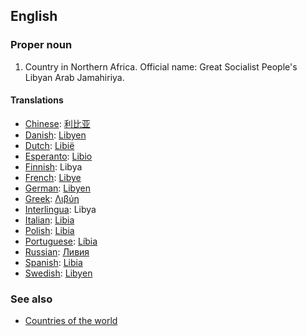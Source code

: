 ==English==

===Proper noun===

# Country in Northern Africa. Official name: Great Socialist People's Libyan Arab Jamahiriya.

====Translations====
*[[Chinese]]: [[利比亚]]
*[[Danish]]: [[Libyen]]
*[[Dutch]]: [[Libië]]
*[[Esperanto]]: [[Libio]]
*[[Finnish]]: Libya
*[[French]]: [[Libye]]
*[[German]]: [[Libyen]]
*[[Greek]]: [[Λιβύη]]
*[[Interlingua]]: Libya
*[[Italian]]: [[Libia]]
*[[Polish]]: [[Libia]]
*[[Portuguese]]: [[Líbia]]
*[[Russian]]: [[Ливия]]
*[[Spanish]]: [[Libia]]
*[[Swedish]]: [[Libyen]]

===See also===
*[[Countries of the world]]